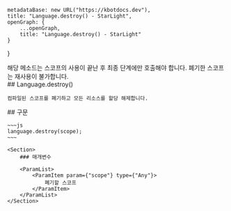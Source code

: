 
    metadataBase: new URL("https://kbotdocs.dev"),
    title: "Language.destroy() - StarLight",
    openGraph: {
        ...openGraph,
        title: "Language.destroy() - StarLight"
    }
}

<Section>
    <Noti type="warning">
        해당 메소드는 스코프의 사용이 끝난 후 최종 단계에만 호출해야 합니다. 폐기한 스코프는 재사용이 불가합니다.
    </Noti>
</Section>
<Section>
    ## Language.destroy()

    컴파일된 스코프를 폐기하고 모든 리소스를 할당 해제합니다.
</Section>
<Section>
    ## 구문

    ~~~js
    language.destroy(scope);
    ~~~

    <Section>
        ### 매개변수

        <ParamList>
            <ParamItem param={"scope"} type={"Any"}>
                폐기할 스코프
            </ParamItem>
        </ParamList>
    </Section>
</Section>